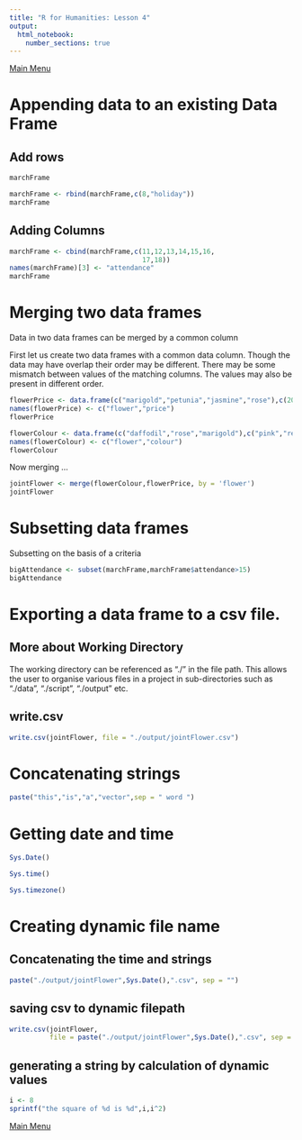 ```yaml
---
title: "R for Humanities: Lesson 4"
output: 
  html_notebook: 
    number_sections: true
---
```


[Main Menu](https://htmlpreview.github.io/?https://github.com/argentenum/Rworkshop/blob/master/notebooks/RforHumanities.nb.html)


# Appending data to an existing Data Frame

## Add rows

```r
marchFrame
```


```r
marchFrame <- rbind(marchFrame,c(8,"holiday"))
marchFrame
```

## Adding Columns

```r
marchFrame <- cbind(marchFrame,c(11,12,13,14,15,16,
                                 17,18))
names(marchFrame)[3] <- "attendance"
marchFrame
```

# Merging two data frames

Data in two data frames can be merged by a common column

First let us create two data frames with a common data column.
Though the data may have overlap their order may be different.
There may be some mismatch between values of the matching columns. The values may also be present in different order.

```r
flowerPrice <- data.frame(c("marigold","petunia","jasmine","rose"),c(20,40,35,150))
names(flowerPrice) <- c("flower","price")
flowerPrice
```

```r
flowerColour <- data.frame(c("daffodil","rose","marigold"),c("pink","red","yellow"))
names(flowerColour) <- c("flower","colour")
flowerColour
```

Now merging ...

```r
jointFlower <- merge(flowerColour,flowerPrice, by = 'flower')
jointFlower
```

# Subsetting data frames

Subsetting on the basis of a criteria

```r
bigAttendance <- subset(marchFrame,marchFrame$attendance>15)
bigAttendance
```

# Exporting a data frame to a csv file.

## More about Working Directory

The working directory can be referenced as "./" in the file path. This allows the user to organise various files in a project in sub-directories such as "./data", "./script", "./output" etc.

## write.csv

```r
write.csv(jointFlower, file = "./output/jointFlower.csv")
```


# Concatenating strings

```r
paste("this","is","a","vector",sep = " word ")
```

# Getting date and time

```r
Sys.Date()
```

```r
Sys.time()
```

```r
Sys.timezone()
```

# Creating dynamic file name

## Concatenating the time and strings

```r
paste("./output/jointFlower",Sys.Date(),".csv", sep = "")
```

## saving csv to dynamic filepath

```r
write.csv(jointFlower,
          file = paste("./output/jointFlower",Sys.Date(),".csv", sep = ""))
```


## generating a string by calculation of dynamic values

```r
i <- 8
sprintf("the square of %d is %d",i,i^2)
```


[Main Menu](https://htmlpreview.github.io/?https://github.com/argentenum/Rworkshop/blob/master/notebooks/RforHumanities.nb.html)